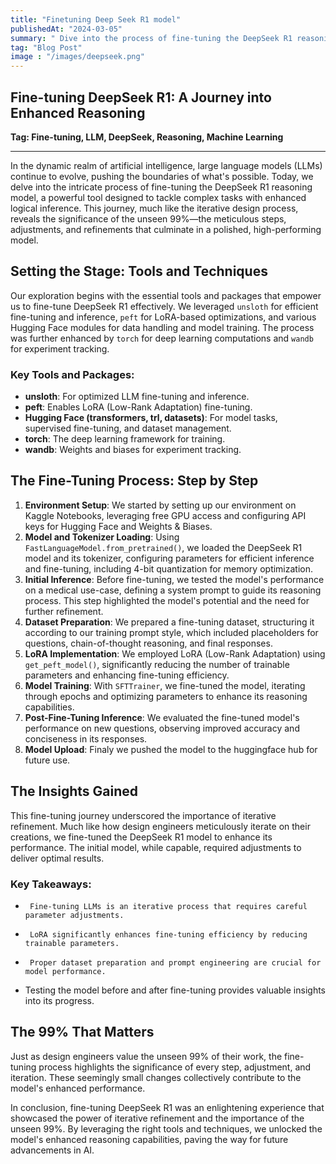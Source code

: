 ```yaml
---
title: "Finetuning Deep Seek R1 model"
publishedAt: "2024-03-05"
summary: " Dive into the process of fine-tuning the DeepSeek R1 reasoning model, exploring the tools, techniques, and insights gained from optimizing its performance for specialized tasks.."
tag: "Blog Post"
image : "/images/deepseek.png"
---
```



## Fine-tuning DeepSeek R1: A Journey into Enhanced Reasoning

**Tag: Fine-tuning, LLM, DeepSeek, Reasoning, Machine Learning**

---

In the dynamic realm of artificial intelligence, large language models (LLMs) continue to evolve, pushing the boundaries of what's possible. Today, we delve into the intricate process of fine-tuning the DeepSeek R1 reasoning model, a powerful tool designed to tackle complex tasks with enhanced logical inference. This journey, much like the iterative design process, reveals the significance of the unseen 99%—the meticulous steps, adjustments, and refinements that culminate in a polished, high-performing model.

## Setting the Stage: Tools and Techniques

Our exploration begins with the essential tools and packages that empower us to fine-tune DeepSeek R1 effectively. We leveraged `unsloth` for efficient fine-tuning and inference, `peft` for LoRA-based optimizations, and various Hugging Face modules for data handling and model training. The process was further enhanced by `torch` for deep learning computations and `wandb` for experiment tracking.

### Key Tools and Packages:

-   **unsloth**: For optimized LLM fine-tuning and inference.
-   **peft**: Enables LoRA (Low-Rank Adaptation) fine-tuning.
-   **Hugging Face (transformers, trl, datasets)**: For model tasks, supervised fine-tuning, and dataset management.
-   **torch**: The deep learning framework for training.
-   **wandb**: Weights and biases for experiment tracking.

## The Fine-Tuning Process: Step by Step

1.  **Environment Setup**: We started by setting up our environment on Kaggle Notebooks, leveraging free GPU access and configuring API keys for Hugging Face and Weights & Biases.
2.  **Model and Tokenizer Loading**: Using `FastLanguageModel.from_pretrained()`, we loaded the DeepSeek R1 model and its tokenizer, configuring parameters for efficient inference and fine-tuning, including 4-bit quantization for memory optimization.
3.  **Initial Inference**: Before fine-tuning, we tested the model's performance on a medical use-case, defining a system prompt to guide its reasoning process. This step highlighted the model's potential and the need for further refinement.
4.  **Dataset Preparation**: We prepared a fine-tuning dataset, structuring it according to our training prompt style, which included placeholders for questions, chain-of-thought reasoning, and final responses.
5.  **LoRA Implementation**: We employed LoRA (Low-Rank Adaptation) using `get_peft_model()`, significantly reducing the number of trainable parameters and enhancing fine-tuning efficiency.
6.  **Model Training**: With `SFTTrainer`, we fine-tuned the model, iterating through epochs and optimizing parameters to enhance its reasoning capabilities.
7.  **Post-Fine-Tuning Inference**: We evaluated the fine-tuned model's performance on new questions, observing improved accuracy and conciseness in its responses.
8.  **Model Upload**: Finaly we pushed the model to the huggingface hub for future use.

## The Insights Gained

This fine-tuning journey underscored the importance of iterative refinement. Much like how design engineers meticulously iterate on their creations, we fine-tuned the DeepSeek R1 model to enhance its performance. The initial model, while capable, required adjustments to deliver optimal results.

### Key Takeaways:

-      Fine-tuning LLMs is an iterative process that requires careful parameter adjustments.
-      LoRA significantly enhances fine-tuning efficiency by reducing trainable parameters.
-      Proper dataset preparation and prompt engineering are crucial for model performance.
-   Testing the model before and after fine-tuning provides valuable insights into its progress.

## The 99% That Matters

Just as design engineers value the unseen 99% of their work, the fine-tuning process highlights the significance of every step, adjustment, and iteration. These seemingly small changes collectively contribute to the model's enhanced performance.

In conclusion, fine-tuning DeepSeek R1 was an enlightening experience that showcased the power of iterative refinement and the importance of the unseen 99%. By leveraging the right tools and techniques, we unlocked the model's enhanced reasoning capabilities, paving the way for future advancements in AI.
